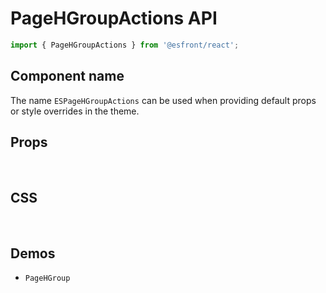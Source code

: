 
<Meta title="Components API/PageHGroupBreadcrumbs" />

# PageHGroupActions API

```js
import { PageHGroupActions } from '@esfront/react';
```

## Component name

The name `ESPageHGroupActions` can be used when providing default props or style overrides in the theme.

## Props

<TableInterface name="PageHGroupActionsProps" variant="props" />

<br />

## CSS

<TableInterface name="PageHGroupActionsClasses" variant="css" />

<br />

## Demos

<ul>
  <li>
    <LinkTo kind="components-pagehgroup" story="demo">
      <code>PageHGroup</code>
    </LinkTo>
  </li>
</ul>

